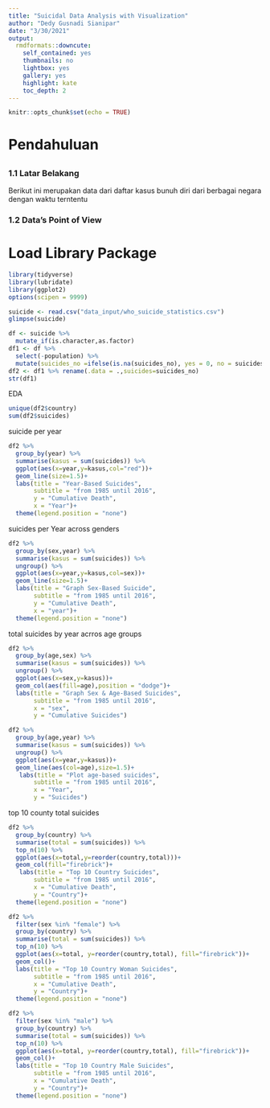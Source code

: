 ```yaml
---
title: "Suicidal Data Analysis with Visualization"
author: "Dedy Gusnadi Sianipar"
date: "3/30/2021"
output:
  rmdformats::downcute:
    self_contained: yes
    thumbnails: no
    lightbox: yes
    gallery: yes
    highlight: kate
    toc_depth: 2
---
```


```r
knitr::opts_chunk$set(echo = TRUE)
```
# Pendahuluan
##        {.tabset .tabset-fade .tabset-pills}

### 1.1 Latar Belakang
  Berikut ini merupakan data dari daftar kasus bunuh diri dari berbagai negara dengan waktu terntentu

### 1.2 Data's Point of View


# Load Library Package
```r
library(tidyverse)
library(lubridate)
library(ggplot2)
options(scipen = 9999)
```




```r
suicide <- read.csv("data_input/who_suicide_statistics.csv")
glimpse(suicide)
```

```r
df <- suicide %>%
  mutate_if(is.character,as.factor) 
df1 <- df %>% 
  select(-population) %>% 
  mutate(suicides_no =ifelse(is.na(suicides_no), yes = 0, no = suicides_no))
df2 <- df1 %>% rename(.data = .,suicides=suicides_no)
str(df1)
```
EDA
```r
unique(df2$country)
sum(df2$suicides)
```
suicide per year

```r
df2 %>% 
  group_by(year) %>%
  summarise(kasus = sum(suicides)) %>% 
  ggplot(aes(x=year,y=kasus,col="red"))+
  geom_line(size=1.5)+
  labs(title = "Year-Based Suicides",
       subtitle = "from 1985 until 2016",
       y = "Cumulative Death",
       x = "Year")+
  theme(legend.position = "none")

```



suicides per Year across genders
```r
df2 %>% 
  group_by(sex,year) %>% 
  summarise(kasus = sum(suicides)) %>% 
  ungroup() %>% 
  ggplot(aes(x=year,y=kasus,col=sex))+
  geom_line(size=1.5)+
  labs(title = "Graph Sex-Based Suicide",
       subtitle = "from 1985 until 2016",
       y = "Cumulative Death",
       x = "year")+
  theme(legend.position = "none")
```
total suicides by year acrros age groups
```r
df2 %>% 
  group_by(age,sex) %>% 
  summarise(kasus = sum(suicides)) %>% 
  ungroup() %>%
  ggplot(aes(x=sex,y=kasus))+
  geom_col(aes(fill=age),position = "dodge")+
  labs(title = "Graph Sex & Age-Based Suicides",
       subtitle = "from 1985 until 2016",
       x = "sex",
       y = "Cumulative Suicides")
```
```r
df2 %>% 
  group_by(age,year) %>% 
  summarise(kasus = sum(suicides)) %>% 
  ungroup() %>%
  ggplot(aes(x=year,y=kasus))+
  geom_line(aes(col=age),size=1.5)+
   labs(title = "Plot age-based suicides",
       subtitle = "from 1985 until 2016",
       x = "Year",
       y = "Suicides")
```
top 10 county total suicides
```r
df2 %>% 
  group_by(country) %>% 
  summarise(total = sum(suicides)) %>% 
  top_n(10) %>% 
  ggplot(aes(x=total,y=reorder(country,total)))+
  geom_col(fill="firebrick")+
   labs(title = "Top 10 Country Suicides",
       subtitle = "from 1985 until 2016",
       x = "Cumulative Death",
       y = "Country")+
  theme(legend.position = "none")
```
```r
df2 %>%
  filter(sex %in% "female") %>% 
  group_by(country) %>% 
  summarise(total = sum(suicides)) %>% 
  top_n(10) %>% 
  ggplot(aes(x=total, y=reorder(country,total), fill="firebrick"))+
  geom_col()+
  labs(title = "Top 10 Country Woman Suicides",
       subtitle = "from 1985 until 2016",
       x = "Cumulative Death",
       y = "Country")+
  theme(legend.position = "none")
```
```r
df2 %>%
  filter(sex %in% "male") %>% 
  group_by(country) %>% 
  summarise(total = sum(suicides)) %>% 
  top_n(10) %>% 
  ggplot(aes(x=total, y=reorder(country,total), fill="firebrick"))+
  geom_col()+
  labs(title = "Top 10 Country Male Suicides",
       subtitle = "from 1985 until 2016",
       x = "Cumulative Death",
       y = "Country")+
  theme(legend.position = "none")
```

